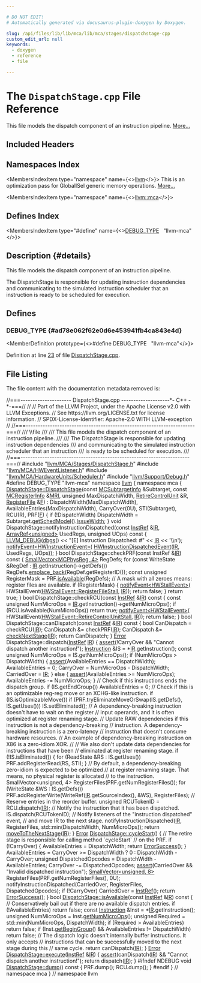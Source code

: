 ```yaml
---

# DO NOT EDIT!
# Automatically generated via docusaurus-plugin-doxygen by Doxygen.

slug: /api/files/lib/lib/mca/lib/mca/stages/dispatchstage-cpp
custom_edit_url: null
keywords:
  - doxygen
  - reference
  - file

---
```





# The `DispatchStage.cpp` File Reference

<DoxygenPage pluginConfig={pluginConfig}>

This file models the dispatch component of an instruction pipeline. <a href="#details">More...</a>

## Included Headers

<IncludesList>
<IncludesListItem
  filePath="llvm/MCA/Stages/DispatchStage.h"
  permalink="/docs/api/files/include/include/llvm/include/llvm/mca/include/llvm/mca/stages/dispatchstage-h"
  isLocal="true" />
<IncludesListItem
  filePath="llvm/MCA/HWEventListener.h"
  permalink="/docs/api/files/include/include/llvm/include/llvm/mca/hweventlistener-h"
  isLocal="true" />
<IncludesListItem
  filePath="llvm/MCA/HardwareUnits/Scheduler.h"
  permalink="/docs/api/files/include/include/llvm/include/llvm/mca/include/llvm/mca/hardwareunits/scheduler-h"
  isLocal="true" />
<IncludesListItem
  filePath="llvm/Support/Debug.h"
  permalink="/docs/api/files/include/include/llvm/include/llvm/support/debug-h"
  isLocal="true" />
</IncludesList>

## Namespaces Index

<MembersIndex>

<MembersIndexItem
  type="namespace"
  name={<><a href="/docs/api/namespaces/llvm">llvm</a></>}>
This is an optimization pass for GlobalISel generic memory operations. <a href="/docs/api/namespaces/llvm/#details">More...</a>
</MembersIndexItem>

<MembersIndexItem
  type="namespace"
  name={<><a href="/docs/api/namespaces/llvm/mca">llvm::mca</a></>}>
</MembersIndexItem>

</MembersIndex>

## Defines Index

<MembersIndex>

<MembersIndexItem
  type="#define"
  name={<><a href="#ad78e062f62e0d6e453941fb4ca843e4d">DEBUG&#95;TYPE</a>&nbsp;&nbsp;&nbsp;&quot;llvm-mca&quot;</>}>
</MembersIndexItem>

</MembersIndex>

## Description {#details}

This file models the dispatch component of an instruction pipeline.

The DispatchStage is responsible for updating instruction dependencies and communicating to the simulated instruction scheduler that an instruction is ready to be scheduled for execution.

<SectionDefinition>

## Defines

### DEBUG&#95;TYPE {#ad78e062f62e0d6e453941fb4ca843e4d}

<MemberDefinition
  prototype={<>#define DEBUG&#95;TYPE&nbsp;&nbsp;&nbsp;&quot;llvm-mca&quot;</>}>

Definition at line <a href="#l00023">23</a> of file <a href="/docs/api/files/lib/lib/mca/lib/mca/stages/dispatchstage-cpp">DispatchStage.cpp</a>.
</MemberDefinition>

</SectionDefinition>

## File Listing

The file content with the documentation metadata removed is:

<ProgramListing>

<Link id="l00001" /><CodeLine lineNumber="1"><span class="doxyHighlightComment">//===--------------------- DispatchStage.cpp --------------------&#42;- C++ -&#42;-===//</span></CodeLine>
<Link id="l00002" /><CodeLine lineNumber="2"><span class="doxyHighlightComment">//</span></CodeLine>
<Link id="l00003" /><CodeLine lineNumber="3"><span class="doxyHighlightComment">// Part of the LLVM Project, under the Apache License v2.0 with LLVM Exceptions.</span></CodeLine>
<Link id="l00004" /><CodeLine lineNumber="4"><span class="doxyHighlightComment">// See https://llvm.org/LICENSE.txt for license information.</span></CodeLine>
<Link id="l00005" /><CodeLine lineNumber="5"><span class="doxyHighlightComment">// SPDX-License-Identifier: Apache-2.0 WITH LLVM-exception</span></CodeLine>
<Link id="l00006" /><CodeLine lineNumber="6"><span class="doxyHighlightComment">//</span></CodeLine>
<Link id="l00007" /><CodeLine lineNumber="7"><span class="doxyHighlightComment">//===----------------------------------------------------------------------===//</span></CodeLine>
<Link id="l00008" /><CodeLine lineNumber="8"><span class="doxyHighlightComment">/// \\file</span></CodeLine>
<Link id="l00009" /><CodeLine lineNumber="9"><span class="doxyHighlightComment">///</span></CodeLine>
<Link id="l00010" /><CodeLine lineNumber="10"><span class="doxyHighlightComment">/// This file models the dispatch component of an instruction pipeline.</span></CodeLine>
<Link id="l00011" /><CodeLine lineNumber="11"><span class="doxyHighlightComment">///</span></CodeLine>
<Link id="l00012" /><CodeLine lineNumber="12"><span class="doxyHighlightComment">/// The DispatchStage is responsible for updating instruction dependencies</span></CodeLine>
<Link id="l00013" /><CodeLine lineNumber="13"><span class="doxyHighlightComment">/// and communicating to the simulated instruction scheduler that an instruction</span></CodeLine>
<Link id="l00014" /><CodeLine lineNumber="14"><span class="doxyHighlightComment">/// is ready to be scheduled for execution.</span></CodeLine>
<Link id="l00015" /><CodeLine lineNumber="15"><span class="doxyHighlightComment">///</span></CodeLine>
<Link id="l00016" /><CodeLine lineNumber="16"><span class="doxyHighlightComment">//===----------------------------------------------------------------------===//</span></CodeLine>
<Link id="l00017" /><CodeLine lineNumber="17"></CodeLine>
<Link id="l00018" /><CodeLine lineNumber="18"><span class="doxyHighlightPreprocessor">#include &quot;<a href="/docs/api/files/include/include/llvm/include/llvm/mca/include/llvm/mca/stages/dispatchstage-h">llvm/MCA/Stages/DispatchStage.h</a>&quot;</span></CodeLine>
<Link id="l00019" /><CodeLine lineNumber="19"><span class="doxyHighlightPreprocessor">#include &quot;<a href="/docs/api/files/include/include/llvm/include/llvm/mca/hweventlistener-h">llvm/MCA/HWEventListener.h</a>&quot;</span></CodeLine>
<Link id="l00020" /><CodeLine lineNumber="20"><span class="doxyHighlightPreprocessor">#include &quot;<a href="/docs/api/files/include/include/llvm/include/llvm/mca/include/llvm/mca/hardwareunits/scheduler-h">llvm/MCA/HardwareUnits/Scheduler.h</a>&quot;</span></CodeLine>
<Link id="l00021" /><CodeLine lineNumber="21"><span class="doxyHighlightPreprocessor">#include &quot;<a href="/docs/api/files/include/include/llvm/include/llvm/support/debug-h">llvm/Support/Debug.h</a>&quot;</span></CodeLine>
<Link id="l00022" /><CodeLine lineNumber="22"></CodeLine>
<Link id="l00023" /><CodeLine lineNumber="23" lineLink="#ad78e062f62e0d6e453941fb4ca843e4d"><span class="doxyHighlightPreprocessor">#define DEBUG&#95;TYPE &quot;llvm-mca&quot;</span></CodeLine>
<Link id="l00024" /><CodeLine lineNumber="24"></CodeLine>
<Link id="l00025" /><CodeLine lineNumber="25"><span class="doxyHighlightKeyword">namespace </span><span class="doxyHighlight"><a href="/docs/api/namespaces/llvm">llvm</a> &#123;</span></CodeLine>
<Link id="l00026" /><CodeLine lineNumber="26"><span class="doxyHighlightKeyword">namespace </span><span class="doxyHighlight">mca &#123;</span></CodeLine>
<Link id="l00027" /><CodeLine lineNumber="27"></CodeLine>
<Link id="l00028" /><CodeLine lineNumber="28" lineLink="/docs/api/classes/llvm/mca/dispatchstage/#ad86d7a96f763205596d8770f8ebf5d6e"><span class="doxyHighlight"><a href="/docs/api/classes/llvm/mca/dispatchstage/#ad86d7a96f763205596d8770f8ebf5d6e">DispatchStage::DispatchStage</a>(</span><span class="doxyHighlightKeyword">const</span><span class="doxyHighlight"> <a href="/docs/api/classes/llvm/mcsubtargetinfo">MCSubtargetInfo</a> &amp;Subtarget,</span></CodeLine>
<Link id="l00029" /><CodeLine lineNumber="29"><span class="doxyHighlight">                             </span><span class="doxyHighlightKeyword">const</span><span class="doxyHighlight"> <a href="/docs/api/classes/llvm/mcregisterinfo">MCRegisterInfo</a> &amp;<a href="/docs/api/files/lib/lib/target/lib/target/aarch64/aarch64advsimdscalarpass-cpp/#aacd2ab195054a3e6a74bfbb9d5d571c8">MRI</a>,</span></CodeLine>
<Link id="l00030" /><CodeLine lineNumber="30"><span class="doxyHighlight">                             </span><span class="doxyHighlightKeywordType">unsigned</span><span class="doxyHighlight"> MaxDispatchWidth, <a href="/docs/api/structs/llvm/mca/retirecontrolunit">RetireControlUnit</a> &amp;R,</span></CodeLine>
<Link id="l00031" /><CodeLine lineNumber="31"><span class="doxyHighlight">                             <a href="/docs/api/classes/llvm/mca/registerfile">RegisterFile</a> &amp;<a href="/docs/api/files/lib/lib/support/md5-cpp/#a96d73bbd7af15cb1fc38c3f4a3bd82e9">F</a>)</span></CodeLine>
<Link id="l00032" /><CodeLine lineNumber="32"><span class="doxyHighlight">    : DispatchWidth(MaxDispatchWidth), AvailableEntries(MaxDispatchWidth),</span></CodeLine>
<Link id="l00033" /><CodeLine lineNumber="33"><span class="doxyHighlight">      CarryOver(0U), STI(Subtarget), RCU(R), PRF(<a href="/docs/api/files/lib/lib/support/md5-cpp/#a96d73bbd7af15cb1fc38c3f4a3bd82e9">F</a>) &#123;</span></CodeLine>
<Link id="l00034" /><CodeLine lineNumber="34"><span class="doxyHighlight">  </span><span class="doxyHighlightKeywordFlow">if</span><span class="doxyHighlight"> (!DispatchWidth)</span></CodeLine>
<Link id="l00035" /><CodeLine lineNumber="35"><span class="doxyHighlight">    DispatchWidth = Subtarget.<a href="/docs/api/classes/llvm/mcsubtargetinfo/#af907ecc18c1f4f0bce8a9e2eb449ffb8">getSchedModel</a>().<a href="/docs/api/structs/llvm/mcschedmodel/#ac0f11354e854441ac5fefd72d91dd8ee">IssueWidth</a>;</span></CodeLine>
<Link id="l00036" /><CodeLine lineNumber="36"><span class="doxyHighlight">&#125;</span></CodeLine>
<Link id="l00037" /><CodeLine lineNumber="37"></CodeLine>
<Link id="l00038" /><CodeLine lineNumber="38"><span class="doxyHighlightKeywordType">void</span><span class="doxyHighlight"> DispatchStage::notifyInstructionDispatched(</span><span class="doxyHighlightKeyword">const</span><span class="doxyHighlight"> <a href="/docs/api/classes/llvm/mca/instref">InstRef</a> &amp;<a href="/docs/api/files/lib/lib/codegen/lib/codegen/globalisel/legalizer-cpp/#a05ab4853f7153e537774d02580e761ec">IR</a>,</span></CodeLine>
<Link id="l00039" /><CodeLine lineNumber="39"><span class="doxyHighlight">                                                <a href="/docs/api/classes/llvm/arrayref">ArrayRef&lt;unsigned&gt;</a> UsedRegs,</span></CodeLine>
<Link id="l00040" /><CodeLine lineNumber="40"><span class="doxyHighlight">                                                </span><span class="doxyHighlightKeywordType">unsigned</span><span class="doxyHighlight"> UOps)</span><span class="doxyHighlightKeyword"> const </span><span class="doxyHighlight">&#123;</span></CodeLine>
<Link id="l00041" /><CodeLine lineNumber="41"><span class="doxyHighlight">  <a href="/docs/api/files/include/include/llvm/include/llvm/support/debug-h/#a196897517069dda1bdb549e24468f7d7">LLVM&#95;DEBUG</a>(<a href="/docs/api/namespaces/llvm/#a7c46c742c31be54870e2038048e6b391">dbgs</a>() &lt;&lt; </span><span class="doxyHighlightStringLiteral">&quot;&#91;E&#93; Instruction Dispatched: #&quot;</span><span class="doxyHighlight"> &lt;&lt; <a href="/docs/api/files/lib/lib/codegen/lib/codegen/globalisel/legalizer-cpp/#a05ab4853f7153e537774d02580e761ec">IR</a> &lt;&lt; </span><span class="doxyHighlightCharLiteral">&#39;\\n&#39;</span><span class="doxyHighlight">);</span></CodeLine>
<Link id="l00042" /><CodeLine lineNumber="42"><span class="doxyHighlight">  <a href="/docs/api/classes/llvm/mca/stage/#a5a2650a836659cbcb7639c1e9d8582bd">notifyEvent&lt;HWInstructionEvent&gt;</a>(</span></CodeLine>
<Link id="l00043" /><CodeLine lineNumber="43"><span class="doxyHighlight">      <a href="/docs/api/classes/llvm/mca/hwinstructiondispatchedevent">HWInstructionDispatchedEvent</a>(<a href="/docs/api/files/lib/lib/codegen/lib/codegen/globalisel/legalizer-cpp/#a05ab4853f7153e537774d02580e761ec">IR</a>, UsedRegs, UOps));</span></CodeLine>
<Link id="l00044" /><CodeLine lineNumber="44"><span class="doxyHighlight">&#125;</span></CodeLine>
<Link id="l00045" /><CodeLine lineNumber="45"></CodeLine>
<Link id="l00046" /><CodeLine lineNumber="46"><span class="doxyHighlightKeywordType">bool</span><span class="doxyHighlight"> DispatchStage::checkPRF(</span><span class="doxyHighlightKeyword">const</span><span class="doxyHighlight"> InstRef &amp;<a href="/docs/api/files/lib/lib/codegen/lib/codegen/globalisel/legalizer-cpp/#a05ab4853f7153e537774d02580e761ec">IR</a>)</span><span class="doxyHighlightKeyword"> const </span><span class="doxyHighlight">&#123;</span></CodeLine>
<Link id="l00047" /><CodeLine lineNumber="47"><span class="doxyHighlight">  <a href="/docs/api/classes/llvm/smallvector">SmallVector&lt;MCPhysReg, 4&gt;</a> RegDefs;</span></CodeLine>
<Link id="l00048" /><CodeLine lineNumber="48"><span class="doxyHighlight">  </span><span class="doxyHighlightKeywordFlow">for</span><span class="doxyHighlight"> (</span><span class="doxyHighlightKeyword">const</span><span class="doxyHighlight"> WriteState &amp;RegDef : <a href="/docs/api/files/lib/lib/codegen/lib/codegen/globalisel/legalizer-cpp/#a05ab4853f7153e537774d02580e761ec">IR</a>.getInstruction()-&gt;getDefs())</span></CodeLine>
<Link id="l00049" /><CodeLine lineNumber="49"><span class="doxyHighlight">    RegDefs.<a href="/docs/api/classes/llvm/smallvectorimpl/#a396fcfee6914c76974b73c3d203da6a5">emplace&#95;back</a>(RegDef.getRegisterID());</span></CodeLine>
<Link id="l00050" /><CodeLine lineNumber="50"></CodeLine>
<Link id="l00051" /><CodeLine lineNumber="51"><span class="doxyHighlight">  </span><span class="doxyHighlightKeyword">const</span><span class="doxyHighlight"> </span><span class="doxyHighlightKeywordType">unsigned</span><span class="doxyHighlight"> RegisterMask = PRF.<a href="/docs/api/classes/llvm/mca/registerfile/#a334c8ec1d332c32d8c8d8cff78cc6deb">isAvailable</a>(RegDefs);</span></CodeLine>
<Link id="l00052" /><CodeLine lineNumber="52"><span class="doxyHighlight">  </span><span class="doxyHighlightComment">// A mask with all zeroes means: register files are available.</span></CodeLine>
<Link id="l00053" /><CodeLine lineNumber="53"><span class="doxyHighlight">  </span><span class="doxyHighlightKeywordFlow">if</span><span class="doxyHighlight"> (RegisterMask) &#123;</span></CodeLine>
<Link id="l00054" /><CodeLine lineNumber="54"><span class="doxyHighlight">    <a href="/docs/api/classes/llvm/mca/stage/#a5a2650a836659cbcb7639c1e9d8582bd">notifyEvent&lt;HWStallEvent&gt;</a>(</span></CodeLine>
<Link id="l00055" /><CodeLine lineNumber="55"><span class="doxyHighlight">        HWStallEvent(<a href="/docs/api/classes/llvm/mca/hwstallevent/#ae2a9fbbe845b11d6e6b420cc03b36bfea31e8e235a625ea33b7f1180e767e323f">HWStallEvent::RegisterFileStall</a>, <a href="/docs/api/files/lib/lib/codegen/lib/codegen/globalisel/legalizer-cpp/#a05ab4853f7153e537774d02580e761ec">IR</a>));</span></CodeLine>
<Link id="l00056" /><CodeLine lineNumber="56"><span class="doxyHighlight">    </span><span class="doxyHighlightKeywordFlow">return</span><span class="doxyHighlight"> </span><span class="doxyHighlightKeyword">false</span><span class="doxyHighlight">;</span></CodeLine>
<Link id="l00057" /><CodeLine lineNumber="57"><span class="doxyHighlight">  &#125;</span></CodeLine>
<Link id="l00058" /><CodeLine lineNumber="58"></CodeLine>
<Link id="l00059" /><CodeLine lineNumber="59"><span class="doxyHighlight">  </span><span class="doxyHighlightKeywordFlow">return</span><span class="doxyHighlight"> </span><span class="doxyHighlightKeyword">true</span><span class="doxyHighlight">;</span></CodeLine>
<Link id="l00060" /><CodeLine lineNumber="60"><span class="doxyHighlight">&#125;</span></CodeLine>
<Link id="l00061" /><CodeLine lineNumber="61"></CodeLine>
<Link id="l00062" /><CodeLine lineNumber="62"><span class="doxyHighlightKeywordType">bool</span><span class="doxyHighlight"> DispatchStage::checkRCU(</span><span class="doxyHighlightKeyword">const</span><span class="doxyHighlight"> <a href="/docs/api/classes/llvm/mca/instref">InstRef</a> &amp;<a href="/docs/api/files/lib/lib/codegen/lib/codegen/globalisel/legalizer-cpp/#a05ab4853f7153e537774d02580e761ec">IR</a>)</span><span class="doxyHighlightKeyword"> const </span><span class="doxyHighlight">&#123;</span></CodeLine>
<Link id="l00063" /><CodeLine lineNumber="63"><span class="doxyHighlight">  </span><span class="doxyHighlightKeyword">const</span><span class="doxyHighlight"> </span><span class="doxyHighlightKeywordType">unsigned</span><span class="doxyHighlight"> NumMicroOps = <a href="/docs/api/files/lib/lib/codegen/lib/codegen/globalisel/legalizer-cpp/#a05ab4853f7153e537774d02580e761ec">IR</a>.getInstruction()-&gt;getNumMicroOps();</span></CodeLine>
<Link id="l00064" /><CodeLine lineNumber="64"><span class="doxyHighlight">  </span><span class="doxyHighlightKeywordFlow">if</span><span class="doxyHighlight"> (RCU.isAvailable(NumMicroOps))</span></CodeLine>
<Link id="l00065" /><CodeLine lineNumber="65"><span class="doxyHighlight">    </span><span class="doxyHighlightKeywordFlow">return</span><span class="doxyHighlight"> </span><span class="doxyHighlightKeyword">true</span><span class="doxyHighlight">;</span></CodeLine>
<Link id="l00066" /><CodeLine lineNumber="66"><span class="doxyHighlight">  <a href="/docs/api/classes/llvm/mca/stage/#a5a2650a836659cbcb7639c1e9d8582bd">notifyEvent&lt;HWStallEvent&gt;</a>(</span></CodeLine>
<Link id="l00067" /><CodeLine lineNumber="67"><span class="doxyHighlight">      HWStallEvent(<a href="/docs/api/classes/llvm/mca/hwstallevent/#ae2a9fbbe845b11d6e6b420cc03b36bfeab06703d068f494593920ff991c930a5e">HWStallEvent::RetireControlUnitStall</a>, <a href="/docs/api/files/lib/lib/codegen/lib/codegen/globalisel/legalizer-cpp/#a05ab4853f7153e537774d02580e761ec">IR</a>));</span></CodeLine>
<Link id="l00068" /><CodeLine lineNumber="68"><span class="doxyHighlight">  </span><span class="doxyHighlightKeywordFlow">return</span><span class="doxyHighlight"> </span><span class="doxyHighlightKeyword">false</span><span class="doxyHighlight">;</span></CodeLine>
<Link id="l00069" /><CodeLine lineNumber="69"><span class="doxyHighlight">&#125;</span></CodeLine>
<Link id="l00070" /><CodeLine lineNumber="70"></CodeLine>
<Link id="l00071" /><CodeLine lineNumber="71"><span class="doxyHighlightKeywordType">bool</span><span class="doxyHighlight"> DispatchStage::canDispatch(</span><span class="doxyHighlightKeyword">const</span><span class="doxyHighlight"> <a href="/docs/api/classes/llvm/mca/instref">InstRef</a> &amp;<a href="/docs/api/files/lib/lib/codegen/lib/codegen/globalisel/legalizer-cpp/#a05ab4853f7153e537774d02580e761ec">IR</a>)</span><span class="doxyHighlightKeyword"> const </span><span class="doxyHighlight">&#123;</span></CodeLine>
<Link id="l00072" /><CodeLine lineNumber="72"><span class="doxyHighlight">  </span><span class="doxyHighlightKeywordType">bool</span><span class="doxyHighlight"> CanDispatch = checkRCU(<a href="/docs/api/files/lib/lib/codegen/lib/codegen/globalisel/legalizer-cpp/#a05ab4853f7153e537774d02580e761ec">IR</a>);</span></CodeLine>
<Link id="l00073" /><CodeLine lineNumber="73"><span class="doxyHighlight">  CanDispatch &amp;= checkPRF(<a href="/docs/api/files/lib/lib/codegen/lib/codegen/globalisel/legalizer-cpp/#a05ab4853f7153e537774d02580e761ec">IR</a>);</span></CodeLine>
<Link id="l00074" /><CodeLine lineNumber="74"><span class="doxyHighlight">  CanDispatch &amp;= <a href="/docs/api/classes/llvm/mca/stage/#a5ae5aa19b925917430fcdc4ce6edd5ed">checkNextStage</a>(<a href="/docs/api/files/lib/lib/codegen/lib/codegen/globalisel/legalizer-cpp/#a05ab4853f7153e537774d02580e761ec">IR</a>);</span></CodeLine>
<Link id="l00075" /><CodeLine lineNumber="75"><span class="doxyHighlight">  </span><span class="doxyHighlightKeywordFlow">return</span><span class="doxyHighlight"> CanDispatch;</span></CodeLine>
<Link id="l00076" /><CodeLine lineNumber="76"><span class="doxyHighlight">&#125;</span></CodeLine>
<Link id="l00077" /><CodeLine lineNumber="77"></CodeLine>
<Link id="l00078" /><CodeLine lineNumber="78"><span class="doxyHighlight"><a href="/docs/api/namespaces/llvm/#ac226f3d2b9ca090171a8e0a8cb92c343a902b0d55fddef6f8d651fe1035b7d4bd">Error</a> DispatchStage::dispatch(<a href="/docs/api/classes/llvm/mca/instref">InstRef</a> <a href="/docs/api/files/lib/lib/codegen/lib/codegen/globalisel/legalizer-cpp/#a05ab4853f7153e537774d02580e761ec">IR</a>) &#123;</span></CodeLine>
<Link id="l00079" /><CodeLine lineNumber="79"><span class="doxyHighlight">  <a href="/docs/api/files/lib/lib/target/lib/target/amdgpu/silowercontrolflow-cpp/#a4868c5d81c5ccc98c47aeab6244346a0">assert</a>(!CarryOver &amp;&amp; </span><span class="doxyHighlightStringLiteral">&quot;Cannot dispatch another instruction!&quot;</span><span class="doxyHighlight">);</span></CodeLine>
<Link id="l00080" /><CodeLine lineNumber="80"><span class="doxyHighlight">  <a href="/docs/api/namespaces/llvm/sandboxir/#a75d3582b0f0bc7a5123de92ada301e97">Instruction</a> &amp;IS = &#42;<a href="/docs/api/files/lib/lib/codegen/lib/codegen/globalisel/legalizer-cpp/#a05ab4853f7153e537774d02580e761ec">IR</a>.getInstruction();</span></CodeLine>
<Link id="l00081" /><CodeLine lineNumber="81"><span class="doxyHighlight">  </span><span class="doxyHighlightKeyword">const</span><span class="doxyHighlight"> </span><span class="doxyHighlightKeywordType">unsigned</span><span class="doxyHighlight"> NumMicroOps = IS.getNumMicroOps();</span></CodeLine>
<Link id="l00082" /><CodeLine lineNumber="82"><span class="doxyHighlight">  </span><span class="doxyHighlightKeywordFlow">if</span><span class="doxyHighlight"> (NumMicroOps &gt; DispatchWidth) &#123;</span></CodeLine>
<Link id="l00083" /><CodeLine lineNumber="83"><span class="doxyHighlight">    <a href="/docs/api/files/lib/lib/target/lib/target/amdgpu/silowercontrolflow-cpp/#a4868c5d81c5ccc98c47aeab6244346a0">assert</a>(AvailableEntries == DispatchWidth);</span></CodeLine>
<Link id="l00084" /><CodeLine lineNumber="84"><span class="doxyHighlight">    AvailableEntries = 0;</span></CodeLine>
<Link id="l00085" /><CodeLine lineNumber="85"><span class="doxyHighlight">    CarryOver = NumMicroOps - DispatchWidth;</span></CodeLine>
<Link id="l00086" /><CodeLine lineNumber="86"><span class="doxyHighlight">    CarriedOver = <a href="/docs/api/files/lib/lib/codegen/lib/codegen/globalisel/legalizer-cpp/#a05ab4853f7153e537774d02580e761ec">IR</a>;</span></CodeLine>
<Link id="l00087" /><CodeLine lineNumber="87"><span class="doxyHighlight">  &#125; </span><span class="doxyHighlightKeywordFlow">else</span><span class="doxyHighlight"> &#123;</span></CodeLine>
<Link id="l00088" /><CodeLine lineNumber="88"><span class="doxyHighlight">    <a href="/docs/api/files/lib/lib/target/lib/target/amdgpu/silowercontrolflow-cpp/#a4868c5d81c5ccc98c47aeab6244346a0">assert</a>(AvailableEntries &gt;= NumMicroOps);</span></CodeLine>
<Link id="l00089" /><CodeLine lineNumber="89"><span class="doxyHighlight">    AvailableEntries -= NumMicroOps;</span></CodeLine>
<Link id="l00090" /><CodeLine lineNumber="90"><span class="doxyHighlight">  &#125;</span></CodeLine>
<Link id="l00091" /><CodeLine lineNumber="91"></CodeLine>
<Link id="l00092" /><CodeLine lineNumber="92"><span class="doxyHighlight">  </span><span class="doxyHighlightComment">// Check if this instructions ends the dispatch group.</span></CodeLine>
<Link id="l00093" /><CodeLine lineNumber="93"><span class="doxyHighlight">  </span><span class="doxyHighlightKeywordFlow">if</span><span class="doxyHighlight"> (IS.getEndGroup())</span></CodeLine>
<Link id="l00094" /><CodeLine lineNumber="94"><span class="doxyHighlight">    AvailableEntries = 0;</span></CodeLine>
<Link id="l00095" /><CodeLine lineNumber="95"></CodeLine>
<Link id="l00096" /><CodeLine lineNumber="96"><span class="doxyHighlight">  </span><span class="doxyHighlightComment">// Check if this is an optimizable reg-reg move or an XCHG-like instruction.</span></CodeLine>
<Link id="l00097" /><CodeLine lineNumber="97"><span class="doxyHighlight">  </span><span class="doxyHighlightKeywordFlow">if</span><span class="doxyHighlight"> (IS.isOptimizableMove())</span></CodeLine>
<Link id="l00098" /><CodeLine lineNumber="98"><span class="doxyHighlight">    </span><span class="doxyHighlightKeywordFlow">if</span><span class="doxyHighlight"> (PRF.tryEliminateMoveOrSwap(IS.getDefs(), IS.getUses()))</span></CodeLine>
<Link id="l00099" /><CodeLine lineNumber="99"><span class="doxyHighlight">      IS.setEliminated();</span></CodeLine>
<Link id="l00100" /><CodeLine lineNumber="100"></CodeLine>
<Link id="l00101" /><CodeLine lineNumber="101"><span class="doxyHighlight">  </span><span class="doxyHighlightComment">// A dependency-breaking instruction doesn&#39;t have to wait on the register</span></CodeLine>
<Link id="l00102" /><CodeLine lineNumber="102"><span class="doxyHighlight">  </span><span class="doxyHighlightComment">// input operands, and it is often optimized at register renaming stage.</span></CodeLine>
<Link id="l00103" /><CodeLine lineNumber="103"><span class="doxyHighlight">  </span><span class="doxyHighlightComment">// Update RAW dependencies if this instruction is not a dependency-breaking</span></CodeLine>
<Link id="l00104" /><CodeLine lineNumber="104"><span class="doxyHighlight">  </span><span class="doxyHighlightComment">// instruction. A dependency-breaking instruction is a zero-latency</span></CodeLine>
<Link id="l00105" /><CodeLine lineNumber="105"><span class="doxyHighlight">  </span><span class="doxyHighlightComment">// instruction that doesn&#39;t consume hardware resources.</span></CodeLine>
<Link id="l00106" /><CodeLine lineNumber="106"><span class="doxyHighlight">  </span><span class="doxyHighlightComment">// An example of dependency-breaking instruction on X86 is a zero-idiom XOR.</span></CodeLine>
<Link id="l00107" /><CodeLine lineNumber="107"><span class="doxyHighlight">  </span><span class="doxyHighlightComment">//</span></CodeLine>
<Link id="l00108" /><CodeLine lineNumber="108"><span class="doxyHighlight">  </span><span class="doxyHighlightComment">// We also don&#39;t update data dependencies for instructions that have been</span></CodeLine>
<Link id="l00109" /><CodeLine lineNumber="109"><span class="doxyHighlight">  </span><span class="doxyHighlightComment">// eliminated at register renaming stage.</span></CodeLine>
<Link id="l00110" /><CodeLine lineNumber="110"><span class="doxyHighlight">  </span><span class="doxyHighlightKeywordFlow">if</span><span class="doxyHighlight"> (!IS.isEliminated()) &#123;</span></CodeLine>
<Link id="l00111" /><CodeLine lineNumber="111"><span class="doxyHighlight">    </span><span class="doxyHighlightKeywordFlow">for</span><span class="doxyHighlight"> (ReadState &amp;RS : IS.getUses())</span></CodeLine>
<Link id="l00112" /><CodeLine lineNumber="112"><span class="doxyHighlight">      PRF.addRegisterRead(RS, STI);</span></CodeLine>
<Link id="l00113" /><CodeLine lineNumber="113"><span class="doxyHighlight">  &#125;</span></CodeLine>
<Link id="l00114" /><CodeLine lineNumber="114"></CodeLine>
<Link id="l00115" /><CodeLine lineNumber="115"><span class="doxyHighlight">  </span><span class="doxyHighlightComment">// By default, a dependency-breaking zero-idiom is expected to be optimized</span></CodeLine>
<Link id="l00116" /><CodeLine lineNumber="116"><span class="doxyHighlight">  </span><span class="doxyHighlightComment">// at register renaming stage. That means, no physical register is allocated</span></CodeLine>
<Link id="l00117" /><CodeLine lineNumber="117"><span class="doxyHighlight">  </span><span class="doxyHighlightComment">// to the instruction.</span></CodeLine>
<Link id="l00118" /><CodeLine lineNumber="118"><span class="doxyHighlight">  SmallVector&lt;unsigned, 4&gt; RegisterFiles(PRF.getNumRegisterFiles());</span></CodeLine>
<Link id="l00119" /><CodeLine lineNumber="119"><span class="doxyHighlight">  </span><span class="doxyHighlightKeywordFlow">for</span><span class="doxyHighlight"> (WriteState &amp;WS : IS.getDefs())</span></CodeLine>
<Link id="l00120" /><CodeLine lineNumber="120"><span class="doxyHighlight">    PRF.addRegisterWrite(WriteRef(<a href="/docs/api/files/lib/lib/codegen/lib/codegen/globalisel/legalizer-cpp/#a05ab4853f7153e537774d02580e761ec">IR</a>.getSourceIndex(), &amp;WS), RegisterFiles);</span></CodeLine>
<Link id="l00121" /><CodeLine lineNumber="121"></CodeLine>
<Link id="l00122" /><CodeLine lineNumber="122"><span class="doxyHighlight">  </span><span class="doxyHighlightComment">// Reserve entries in the reorder buffer.</span></CodeLine>
<Link id="l00123" /><CodeLine lineNumber="123"><span class="doxyHighlight">  </span><span class="doxyHighlightKeywordType">unsigned</span><span class="doxyHighlight"> RCUTokenID = RCU.dispatch(<a href="/docs/api/files/lib/lib/codegen/lib/codegen/globalisel/legalizer-cpp/#a05ab4853f7153e537774d02580e761ec">IR</a>);</span></CodeLine>
<Link id="l00124" /><CodeLine lineNumber="124"><span class="doxyHighlight">  </span><span class="doxyHighlightComment">// Notify the instruction that it has been dispatched.</span></CodeLine>
<Link id="l00125" /><CodeLine lineNumber="125"><span class="doxyHighlight">  IS.dispatch(RCUTokenID);</span></CodeLine>
<Link id="l00126" /><CodeLine lineNumber="126"></CodeLine>
<Link id="l00127" /><CodeLine lineNumber="127"><span class="doxyHighlight">  </span><span class="doxyHighlightComment">// Notify listeners of the &quot;instruction dispatched&quot; event,</span></CodeLine>
<Link id="l00128" /><CodeLine lineNumber="128"><span class="doxyHighlight">  </span><span class="doxyHighlightComment">// and move IR to the next stage.</span></CodeLine>
<Link id="l00129" /><CodeLine lineNumber="129"><span class="doxyHighlight">  notifyInstructionDispatched(<a href="/docs/api/files/lib/lib/codegen/lib/codegen/globalisel/legalizer-cpp/#a05ab4853f7153e537774d02580e761ec">IR</a>, RegisterFiles,</span></CodeLine>
<Link id="l00130" /><CodeLine lineNumber="130"><span class="doxyHighlight">                              std::min(DispatchWidth, NumMicroOps));</span></CodeLine>
<Link id="l00131" /><CodeLine lineNumber="131"><span class="doxyHighlight">  </span><span class="doxyHighlightKeywordFlow">return</span><span class="doxyHighlight"> <a href="/docs/api/classes/llvm/mca/stage/#a5816a1de7e5ac29482ac337385e120c2">moveToTheNextStage</a>(<a href="/docs/api/files/lib/lib/codegen/lib/codegen/globalisel/legalizer-cpp/#a05ab4853f7153e537774d02580e761ec">IR</a>);</span></CodeLine>
<Link id="l00132" /><CodeLine lineNumber="132"><span class="doxyHighlight">&#125;</span></CodeLine>
<Link id="l00133" /><CodeLine lineNumber="133"></CodeLine>
<Link id="l00134" /><CodeLine lineNumber="134" lineLink="/docs/api/classes/llvm/mca/dispatchstage/#a1e7c65a5cb4d8ee833952610b5f74b8f"><span class="doxyHighlight"><a href="/docs/api/classes/llvm/error">Error</a> <a href="/docs/api/classes/llvm/mca/dispatchstage/#a1e7c65a5cb4d8ee833952610b5f74b8f">DispatchStage::cycleStart</a>() &#123;</span></CodeLine>
<Link id="l00135" /><CodeLine lineNumber="135"><span class="doxyHighlight">  </span><span class="doxyHighlightComment">// The retire stage is responsible for calling method &#96;cycleStart&#96;</span></CodeLine>
<Link id="l00136" /><CodeLine lineNumber="136"><span class="doxyHighlight">  </span><span class="doxyHighlightComment">// on the PRF.</span></CodeLine>
<Link id="l00137" /><CodeLine lineNumber="137"><span class="doxyHighlight">  </span><span class="doxyHighlightKeywordFlow">if</span><span class="doxyHighlight"> (!CarryOver) &#123;</span></CodeLine>
<Link id="l00138" /><CodeLine lineNumber="138"><span class="doxyHighlight">    AvailableEntries = DispatchWidth;</span></CodeLine>
<Link id="l00139" /><CodeLine lineNumber="139"><span class="doxyHighlight">    </span><span class="doxyHighlightKeywordFlow">return</span><span class="doxyHighlight"> <a href="/docs/api/classes/llvm/errorsuccess">ErrorSuccess</a>();</span></CodeLine>
<Link id="l00140" /><CodeLine lineNumber="140"><span class="doxyHighlight">  &#125;</span></CodeLine>
<Link id="l00141" /><CodeLine lineNumber="141"></CodeLine>
<Link id="l00142" /><CodeLine lineNumber="142"><span class="doxyHighlight">  AvailableEntries = CarryOver &gt;= DispatchWidth ? 0 : DispatchWidth - CarryOver;</span></CodeLine>
<Link id="l00143" /><CodeLine lineNumber="143"><span class="doxyHighlight">  </span><span class="doxyHighlightKeywordType">unsigned</span><span class="doxyHighlight"> DispatchedOpcodes = DispatchWidth - AvailableEntries;</span></CodeLine>
<Link id="l00144" /><CodeLine lineNumber="144"><span class="doxyHighlight">  CarryOver -= DispatchedOpcodes;</span></CodeLine>
<Link id="l00145" /><CodeLine lineNumber="145"><span class="doxyHighlight">  <a href="/docs/api/files/lib/lib/target/lib/target/amdgpu/silowercontrolflow-cpp/#a4868c5d81c5ccc98c47aeab6244346a0">assert</a>(CarriedOver &amp;&amp; </span><span class="doxyHighlightStringLiteral">&quot;Invalid dispatched instruction&quot;</span><span class="doxyHighlight">);</span></CodeLine>
<Link id="l00146" /><CodeLine lineNumber="146"></CodeLine>
<Link id="l00147" /><CodeLine lineNumber="147"><span class="doxyHighlight">  <a href="/docs/api/classes/llvm/smallvector">SmallVector&lt;unsigned, 8&gt;</a> RegisterFiles(PRF.getNumRegisterFiles(), 0U);</span></CodeLine>
<Link id="l00148" /><CodeLine lineNumber="148"><span class="doxyHighlight">  notifyInstructionDispatched(CarriedOver, RegisterFiles, DispatchedOpcodes);</span></CodeLine>
<Link id="l00149" /><CodeLine lineNumber="149"><span class="doxyHighlight">  </span><span class="doxyHighlightKeywordFlow">if</span><span class="doxyHighlight"> (!CarryOver)</span></CodeLine>
<Link id="l00150" /><CodeLine lineNumber="150"><span class="doxyHighlight">    CarriedOver = <a href="/docs/api/classes/llvm/mca/instref">InstRef</a>();</span></CodeLine>
<Link id="l00151" /><CodeLine lineNumber="151"><span class="doxyHighlight">  </span><span class="doxyHighlightKeywordFlow">return</span><span class="doxyHighlight"> <a href="/docs/api/classes/llvm/errorsuccess">ErrorSuccess</a>();</span></CodeLine>
<Link id="l00152" /><CodeLine lineNumber="152"><span class="doxyHighlight">&#125;</span></CodeLine>
<Link id="l00153" /><CodeLine lineNumber="153"></CodeLine>
<Link id="l00154" /><CodeLine lineNumber="154" lineLink="/docs/api/classes/llvm/mca/dispatchstage/#ab376c6cdb1b9803565f1279410fc330f"><span class="doxyHighlightKeywordType">bool</span><span class="doxyHighlight"> <a href="/docs/api/classes/llvm/mca/dispatchstage/#ab376c6cdb1b9803565f1279410fc330f">DispatchStage::isAvailable</a>(</span><span class="doxyHighlightKeyword">const</span><span class="doxyHighlight"> <a href="/docs/api/classes/llvm/mca/instref">InstRef</a> &amp;<a href="/docs/api/files/lib/lib/codegen/lib/codegen/globalisel/legalizer-cpp/#a05ab4853f7153e537774d02580e761ec">IR</a>)</span><span class="doxyHighlightKeyword"> const </span><span class="doxyHighlight">&#123;</span></CodeLine>
<Link id="l00155" /><CodeLine lineNumber="155"><span class="doxyHighlight">  </span><span class="doxyHighlightComment">// Conservatively bail out if there are no available dispatch entries.</span></CodeLine>
<Link id="l00156" /><CodeLine lineNumber="156"><span class="doxyHighlight">  </span><span class="doxyHighlightKeywordFlow">if</span><span class="doxyHighlight"> (!AvailableEntries)</span></CodeLine>
<Link id="l00157" /><CodeLine lineNumber="157"><span class="doxyHighlight">    </span><span class="doxyHighlightKeywordFlow">return</span><span class="doxyHighlight"> </span><span class="doxyHighlightKeyword">false</span><span class="doxyHighlight">;</span></CodeLine>
<Link id="l00158" /><CodeLine lineNumber="158"></CodeLine>
<Link id="l00159" /><CodeLine lineNumber="159"><span class="doxyHighlight">  </span><span class="doxyHighlightKeyword">const</span><span class="doxyHighlight"> <a href="/docs/api/classes/llvm/mca/instruction">Instruction</a> &amp;Inst = &#42;<a href="/docs/api/files/lib/lib/codegen/lib/codegen/globalisel/legalizer-cpp/#a05ab4853f7153e537774d02580e761ec">IR</a>.getInstruction();</span></CodeLine>
<Link id="l00160" /><CodeLine lineNumber="160"><span class="doxyHighlight">  </span><span class="doxyHighlightKeywordType">unsigned</span><span class="doxyHighlight"> NumMicroOps = Inst.<a href="/docs/api/classes/llvm/mca/instructionbase/#a4087002e3862771c1973a3df268c97d3">getNumMicroOps</a>();</span></CodeLine>
<Link id="l00161" /><CodeLine lineNumber="161"><span class="doxyHighlight">  </span><span class="doxyHighlightKeywordType">unsigned</span><span class="doxyHighlight"> Required = std::min(NumMicroOps, DispatchWidth);</span></CodeLine>
<Link id="l00162" /><CodeLine lineNumber="162"><span class="doxyHighlight">  </span><span class="doxyHighlightKeywordFlow">if</span><span class="doxyHighlight"> (Required &gt; AvailableEntries)</span></CodeLine>
<Link id="l00163" /><CodeLine lineNumber="163"><span class="doxyHighlight">    </span><span class="doxyHighlightKeywordFlow">return</span><span class="doxyHighlight"> </span><span class="doxyHighlightKeyword">false</span><span class="doxyHighlight">;</span></CodeLine>
<Link id="l00164" /><CodeLine lineNumber="164"></CodeLine>
<Link id="l00165" /><CodeLine lineNumber="165"><span class="doxyHighlight">  </span><span class="doxyHighlightKeywordFlow">if</span><span class="doxyHighlight"> (Inst.<a href="/docs/api/classes/llvm/mca/instructionbase/#a8d8cf9187cd695bf101c7f481f528305">getBeginGroup</a>() &amp;&amp; AvailableEntries != DispatchWidth)</span></CodeLine>
<Link id="l00166" /><CodeLine lineNumber="166"><span class="doxyHighlight">    </span><span class="doxyHighlightKeywordFlow">return</span><span class="doxyHighlight"> </span><span class="doxyHighlightKeyword">false</span><span class="doxyHighlight">;</span></CodeLine>
<Link id="l00167" /><CodeLine lineNumber="167"></CodeLine>
<Link id="l00168" /><CodeLine lineNumber="168"><span class="doxyHighlight">  </span><span class="doxyHighlightComment">// The dispatch logic doesn&#39;t internally buffer instructions.  It only accepts</span></CodeLine>
<Link id="l00169" /><CodeLine lineNumber="169"><span class="doxyHighlight">  </span><span class="doxyHighlightComment">// instructions that can be successfully moved to the next stage during this</span></CodeLine>
<Link id="l00170" /><CodeLine lineNumber="170"><span class="doxyHighlight">  </span><span class="doxyHighlightComment">// same cycle.</span></CodeLine>
<Link id="l00171" /><CodeLine lineNumber="171"><span class="doxyHighlight">  </span><span class="doxyHighlightKeywordFlow">return</span><span class="doxyHighlight"> canDispatch(<a href="/docs/api/files/lib/lib/codegen/lib/codegen/globalisel/legalizer-cpp/#a05ab4853f7153e537774d02580e761ec">IR</a>);</span></CodeLine>
<Link id="l00172" /><CodeLine lineNumber="172"><span class="doxyHighlight">&#125;</span></CodeLine>
<Link id="l00173" /><CodeLine lineNumber="173"></CodeLine>
<Link id="l00174" /><CodeLine lineNumber="174" lineLink="/docs/api/classes/llvm/mca/dispatchstage/#ad34ac262470372100379c302abe5b54f"><span class="doxyHighlight"><a href="/docs/api/classes/llvm/error">Error</a> <a href="/docs/api/classes/llvm/mca/dispatchstage/#ad34ac262470372100379c302abe5b54f">DispatchStage::execute</a>(<a href="/docs/api/classes/llvm/mca/instref">InstRef</a> &amp;<a href="/docs/api/files/lib/lib/codegen/lib/codegen/globalisel/legalizer-cpp/#a05ab4853f7153e537774d02580e761ec">IR</a>) &#123;</span></CodeLine>
<Link id="l00175" /><CodeLine lineNumber="175"><span class="doxyHighlight">  <a href="/docs/api/files/lib/lib/target/lib/target/amdgpu/silowercontrolflow-cpp/#a4868c5d81c5ccc98c47aeab6244346a0">assert</a>(canDispatch(<a href="/docs/api/files/lib/lib/codegen/lib/codegen/globalisel/legalizer-cpp/#a05ab4853f7153e537774d02580e761ec">IR</a>) &amp;&amp; </span><span class="doxyHighlightStringLiteral">&quot;Cannot dispatch another instruction!&quot;</span><span class="doxyHighlight">);</span></CodeLine>
<Link id="l00176" /><CodeLine lineNumber="176"><span class="doxyHighlight">  </span><span class="doxyHighlightKeywordFlow">return</span><span class="doxyHighlight"> dispatch(<a href="/docs/api/files/lib/lib/codegen/lib/codegen/globalisel/legalizer-cpp/#a05ab4853f7153e537774d02580e761ec">IR</a>);</span></CodeLine>
<Link id="l00177" /><CodeLine lineNumber="177"><span class="doxyHighlight">&#125;</span></CodeLine>
<Link id="l00178" /><CodeLine lineNumber="178"></CodeLine>
<Link id="l00179" /><CodeLine lineNumber="179"><span class="doxyHighlightPreprocessor">#ifndef NDEBUG</span></CodeLine>
<Link id="l00180" /><CodeLine lineNumber="180" lineLink="/docs/api/classes/llvm/mca/dispatchstage/#a80e9a3e9c43518a370d7ce7f8be9af17"><span class="doxyHighlightKeywordType">void</span><span class="doxyHighlight"> <a href="/docs/api/classes/llvm/mca/dispatchstage/#a80e9a3e9c43518a370d7ce7f8be9af17">DispatchStage::dump</a>()</span><span class="doxyHighlightKeyword"> const </span><span class="doxyHighlight">&#123;</span></CodeLine>
<Link id="l00181" /><CodeLine lineNumber="181"><span class="doxyHighlight">  PRF.dump();</span></CodeLine>
<Link id="l00182" /><CodeLine lineNumber="182"><span class="doxyHighlight">  RCU.dump();</span></CodeLine>
<Link id="l00183" /><CodeLine lineNumber="183"><span class="doxyHighlight">&#125;</span></CodeLine>
<Link id="l00184" /><CodeLine lineNumber="184"><span class="doxyHighlightPreprocessor">#endif</span></CodeLine>
<Link id="l00185" /><CodeLine lineNumber="185"><span class="doxyHighlight">&#125; </span><span class="doxyHighlightComment">// namespace mca</span></CodeLine>
<Link id="l00186" /><CodeLine lineNumber="186"><span class="doxyHighlight">&#125; </span><span class="doxyHighlightComment">// namespace llvm</span></CodeLine>

</ProgramListing>


</DoxygenPage>
